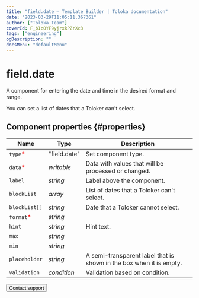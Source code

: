 ```yaml
---
title: "field.date — Template Builder | Toloka documentation"
date: "2023-03-29T11:05:11.367361"
author: ["Toloka Team"]
coverId: F_bIcOYF9yjrxkPZrXc3
tags: ["engineering"]
ogDescription: ""
docsMenu: "defaultMenu"
---
```



# field.date

A component for entering the date and time in the desired format and range.

You can set a list of dates that a Toloker can't select.

## Component properties {#properties}

**Name** | **Type** | **Description**
----- | ----- | -----
`type`<span style="color: red">\*</span> | "field.date" | Set component type.
`data`<span style="color: red">\*</span> | _writable_ | Data with values that will be processed or changed.
`label` | _string_ | Label above the component.
`blockList` | _array_ | List of dates that a Toloker can't select.
`blockList[]` | _string_ | Date that a Toloker cannot select.
`format`<span style="color: red">\*</span> | _string_ | <FieldDateTable1/>
`hint` | _string_ | Hint text.
`max` | _string_ | <FieldDateTable2/>
`min` | _string_ | <FieldDateTable3/>
`placeholder` | _string_ | A semi-transparent label that is shown in the box when it is empty.
`validation` | _condition_ | Validation based on condition.

<Button themeColor="light" view="default" size="l" type="link" url="/docs/guide/troubleshooting/support?form-source=template-builder-reference-field-date">Contact support</Button>